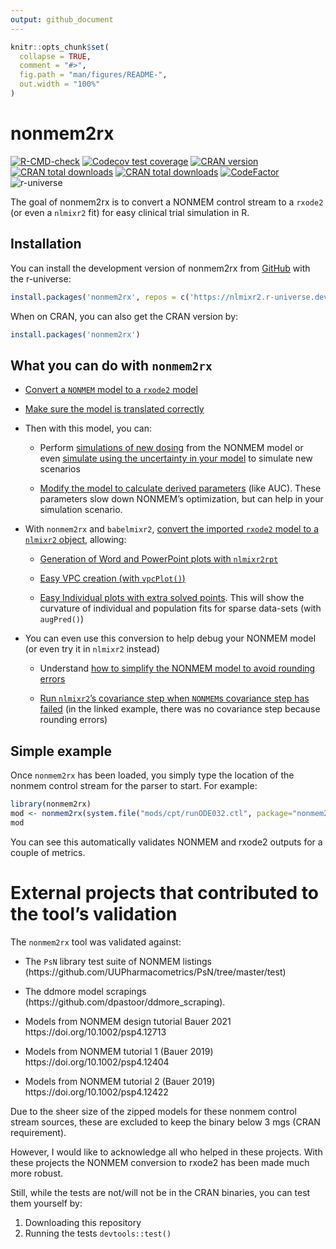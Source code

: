 ```yaml
---
output: github_document
---
```


<!-- README.md is generated from README.Rmd. Please edit that file -->

```r
knitr::opts_chunk$set(
  collapse = TRUE,
  comment = "#>",
  fig.path = "man/figures/README-",
  out.width = "100%"
)
```

# nonmem2rx

<!-- badges: start -->
[![R-CMD-check](https://github.com/nlmixr2/nonmem2rx/actions/workflows/R-CMD-check.yaml/badge.svg)](https://github.com/nlmixr2/nonmem2rx/actions/workflows/R-CMD-check.yaml)
[![Codecov test coverage](https://codecov.io/gh/nlmixr2/nonmem2rx/branch/main/graph/badge.svg)](https://app.codecov.io/gh/nlmixr2/nonmem2rx?branch=main)
[![CRAN version](http://www.r-pkg.org/badges/version/nonmem2rx)](https://cran.r-project.org/package=nonmem2rx)
[![CRAN total downloads](https://cranlogs.r-pkg.org/badges/grand-total/nonmem2rx)](https://cran.r-project.org/package=nonmem2rx)
[![CRAN total downloads](https://cranlogs.r-pkg.org/badges/nonmem2rx)](https://cran.r-project.org/package=nonmem2rx)
[![CodeFactor](https://www.codefactor.io/repository/github/nlmixr2/nonmem2rx/badge)](https://www.codefactor.io/repository/github/nlmixr2/nonmem2rx)
![r-universe](https://nlmixr2.r-universe.dev/badges/nonmem2rx)
<!-- badges: end -->

The goal of nonmem2rx is to convert a NONMEM control stream to a
`rxode2` (or even a `nlmixr2` fit) for easy clinical trial simulation
in R.

## Installation

You can install the development version of nonmem2rx from
[GitHub](https://github.com/) with the r-universe:

``` r
install.packages('nonmem2rx', repos = c('https://nlmixr2.r-universe.dev', 'https://cloud.r-project.org'))
```

When on CRAN, you can also get the CRAN version by:

``` r
install.packages('nonmem2rx')
```

## What you can do with `nonmem2rx`

- [Convert a `NONMEM` model to a `rxode2`
  model](https://nlmixr2.github.io/nonmem2rx/articles/import-nonmem.html)
  
- [Make sure the model is translated correctly](https://nlmixr2.github.io/nonmem2rx/articles/rxode2-validate.html)

- Then with this model, you can:

  - Perform [simulations of new
    dosing](https://nlmixr2.github.io/nonmem2rx/articles/simulate-new-dosing.html)
    from the NONMEM model or even [simulate using the uncertainty in your model](https://nlmixr2.github.io/nonmem2rx/articles/simulate-uncertainty.html)
    to simulate new scenarios
  
  - [Modify the model to calculate derived
    parameters](https://nlmixr2.github.io/nonmem2rx/articles/simulate-extra-items.html)
    (like AUC). These parameters slow down NONMEM's optimization, but
    can help in your simulation scenario.

- With `nonmem2rx` and `babelmixr2`, [convert the imported `rxode2`
  model to a `nlmixr2` object](https://nlmixr2.github.io/nonmem2rx/articles/convert-nlmixr2.html), allowing:
  
  - [Generation of Word and PowerPoint plots with `nlmixr2rpt`](https://nlmixr2.github.io/nonmem2rx/articles/create-office.html)
  
  - [Easy VPC creation (with `vpcPlot()`)](https://nlmixr2.github.io/nonmem2rx/articles/create-vpc.html)
  
  - [Easy Individual plots with extra solved
    points](https://nlmixr2.github.io/nonmem2rx/articles/create-augPred.html).
    This will show the curvature of individual and population fits for sparse
    data-sets (with `augPred()`)
    
- You can even use this conversion to help debug your NONMEM model (or
  even try it in `nlmixr2` instead)
  
  - Understand [how to simplify the NONMEM model to avoid rounding errors](https://nlmixr2.github.io/nonmem2rx/articles/read-rounding.html)
  
  - [Run `nlmixr2`'s covariance step when `NONMEM`s covariance step
    has
    failed](https://nlmixr2.github.io/nonmem2rx/articles/read-rounding.html#step-5-get-the-covariance-of-the-model)
    (in the linked example, there was no covariance step because
    rounding errors)
    
## Simple example

Once `nonmem2rx` has been loaded, you simply type the location of the
nonmem control stream for the parser to start.  For example:

```r
library(nonmem2rx)
mod <- nonmem2rx(system.file("mods/cpt/runODE032.ctl", package="nonmem2rx"), lst=".res", save=FALSE)
mod
```

You can see this automatically validates NONMEM and rxode2 outputs for
a couple of metrics.

# External projects that contributed to the tool's validation

The `nonmem2rx` tool was validated against:

- The `PsN` library test suite of NONMEM listings
(https://github.com/UUPharmacometrics/PsN/tree/master/test)

- The ddmore model scrapings
  (https://github.com/dpastoor/ddmore_scraping).

- Models from NONMEM design tutorial Bauer 2021 https://doi.org/10.1002/psp4.12713

- Models from NONMEM tutorial 1 (Bauer 2019) https://doi.org/10.1002/psp4.12404

- Models from NONMEM tutorial 2 (Bauer 2019)  https://doi.org/10.1002/psp4.12422

Due to the sheer size of the zipped models for these nonmem control
stream sources, these are excluded to keep the binary below 3 mgs
(CRAN requirement).

However, I would like to acknowledge all who helped in these projects.
With these projects the NONMEM conversion to rxode2 has been made much
more robust.

Still, while the tests are not/will not be in the CRAN binaries, you
can test them yourself by:

1. Downloading this repository
2. Running the tests `devtools::test()`

